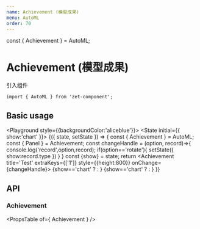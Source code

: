```yaml
---
name: Achievement (模型成果)
menu: AutoML
order: 70
---
```


const { Achievement } = AutoML;

# Achievement (模型成果)

引入组件
```
import { AutoML } from 'zet-component';
```


## Basic usage

<Playground style={{backgroundColor:'aliceblue'}}>
  <State initial={{ show:'chart' }}>
    {({ state, setState }) => {
      const { Achievement } = AutoML;
      const { Panel } = Achievement;
      const changeHandle = (option, record)=>{
         console.log('record',option,record);
         if(option=='rotate'){
            setState({
              show:record.type
            })
         }
      }
      const {show} = state;
      return <Achievement title='Test' extraKeys={['1']} style={{height:800}} onChange={changeHandle}>
        <Panel option='1' height={300}>{show=='chart' ? <Example1 /> : <Example2/>}</Panel>
        <Panel option='2' flex >{show=='chart' ? <Example1 style={{height:600}}/> : <Example2 style={{height:600}}/>}</Panel>
      </Achievement>
    }}
  </State>
</Playground>


## API

### Achievement
<PropsTable of={ Achievement } />
